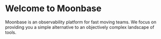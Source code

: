 
# Welcome to Moonbase

Moonbase is an observability platform for fast moving teams. We focus on providing you a simple alternative to an objectively complex landscape of tools.

<Cards>
  <Card title="Logging" href="/logs" />
  <Card title="MQL" href="/mql" />
  <Card title="API docs" href="/api-docs/health-check" />
</Cards>
